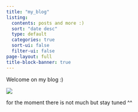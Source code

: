 ```yaml
---
title: "my_blog"
listing:
  contents: posts and more :)
  sort: "date desc"
  type: default
  categories: true
  sort-ui: false
  filter-ui: false
page-layout: full
title-block-banner: true
---
```


Welcome on my blog :)

![](images/DAsjfPjXkAIBoET.jpg)

for the moment there is not much but stay tuned \^\^
